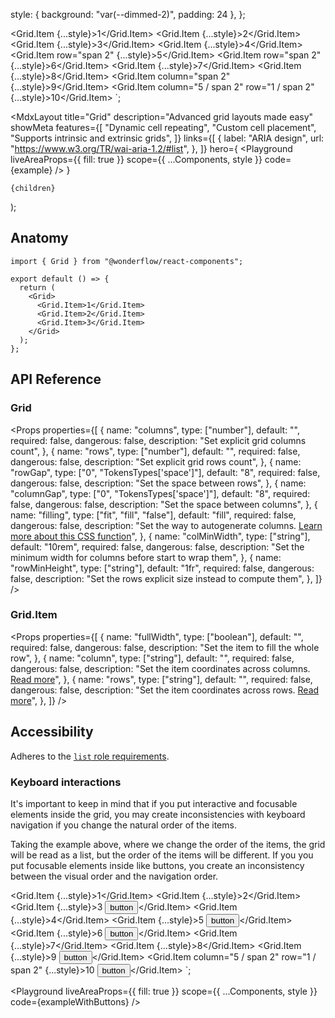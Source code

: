 
  style: { background: "var(--dimmed-2)", padding: 24 },
};

  <Grid.Item {...style}>1</Grid.Item>
  <Grid.Item {...style}>2</Grid.Item>
  <Grid.Item {...style}>3</Grid.Item>
  <Grid.Item {...style}>4</Grid.Item>
  <Grid.Item row="span 2" {...style}>5</Grid.Item>
  <Grid.Item row="span 2" {...style}>6</Grid.Item>
  <Grid.Item {...style}>7</Grid.Item>
  <Grid.Item {...style}>8</Grid.Item>
  <Grid.Item column="span 2" {...style}>9</Grid.Item>
  <Grid.Item column="5 / span 2" row="1 / span 2" {...style}>10</Grid.Item>
</Grid>`;

  <MdxLayout
    title="Grid"
    description="Advanced grid layouts made easy"
    showMeta
    features={[
      "Dynamic cell repeating",
      "Custom cell placement",
      "Supports intrinsic and extrinsic grids",
    ]}
    links={[
      {
        label: "ARIA design",
        url: "https://www.w3.org/TR/wai-aria-1.2/#list",
      },
    ]}
    hero={
      <Playground
        liveAreaProps={{ fill: true }}
        scope={{ ...Components, style }}
        code={example}
      />
    }
  >
    {children}
  </MdxLayout>
);

## Anatomy

```tsx highlight=1,5-9
import { Grid } from "@wonderflow/react-components";

export default () => {
  return (
    <Grid>
      <Grid.Item>1</Grid.Item>
      <Grid.Item>2</Grid.Item>
      <Grid.Item>3</Grid.Item>
    </Grid>
  );
};
```

## API Reference

### Grid

<Props
  properties={[
    {
      name: "columns",
      type: ["number"],
      default: "",
      required: false,
      dangerous: false,
      description: "Set explicit grid columns count",
    },
    {
      name: "rows",
      type: ["number"],
      default: "",
      required: false,
      dangerous: false,
      description: "Set explicit grid rows count",
    },
    {
      name: "rowGap",
      type: ["0", "TokensTypes['space']"],
      default: "8",
      required: false,
      dangerous: false,
      description: "Set the space between rows",
    },
    {
      name: "columnGap",
      type: ["0", "TokensTypes['space']"],
      default: "8",
      required: false,
      dangerous: false,
      description: "Set the space between columns",
    },
    {
      name: "filling",
      type: ["fit", "fill", "false"],
      default: "fill",
      required: false,
      dangerous: false,
      description:
        "Set the way to autogenerate columns. [Learn more about this CSS function](https://developer.mozilla.org/en-US/docs/Web/CSS/repeat)",
    },
    {
      name: "colMinWidth",
      type: ["string"],
      default: "10rem",
      required: false,
      dangerous: false,
      description:
        "Set the minimum width for columns before start to wrap them",
    },
    {
      name: "rowMinHeight",
      type: ["string"],
      default: "1fr",
      required: false,
      dangerous: false,
      description: "Set the rows explicit size instead to compute them",
    },
  ]}
/>

### Grid.Item

<Props
  properties={[
    {
      name: "fullWidth",
      type: ["boolean"],
      default: "",
      required: false,
      dangerous: false,
      description: "Set the item to fill the whole row",
    },
    {
      name: "column",
      type: ["string"],
      default: "",
      required: false,
      dangerous: false,
      description:
        "Set the item coordinates across columns. [Read more](https://developer.mozilla.org/en-US/docs/Web/CSS/grid-column)",
    },
    {
      name: "rows",
      type: ["string"],
      default: "",
      required: false,
      dangerous: false,
      description:
        "Set the item coordinates across rows. [Read more](https://developer.mozilla.org/en-US/docs/Web/CSS/grid-row)",
    },
  ]}
/>

## Accessibility

Adheres to the [`list` role requirements](https://www.w3.org/TR/wai-aria-1.2/#list).

### Keyboard interactions

It's important to keep in mind that if you put interactive and focusable elements inside the grid, you may create inconsistencies with keyboard navigation if you change the natural order of the items.

Taking the example above, where we change the order of the items, the grid will be read as a list, but the order of the items will be different. If you you put focusable elements inside like buttons, you create an inconsistency between the visual order and the navigation order.

  <Grid.Item {...style}>1</Grid.Item>
  <Grid.Item {...style}>2</Grid.Item>
  <Grid.Item {...style}>3 <Button dimension="small">button</Button></Grid.Item>
  <Grid.Item {...style}>4</Grid.Item>
  <Grid.Item {...style}>5 <Button dimension="small">button</Button></Grid.Item>
  <Grid.Item {...style}>6 <Button dimension="small">button</Button></Grid.Item>
  <Grid.Item {...style}>7</Grid.Item>
  <Grid.Item {...style}>8</Grid.Item>
  <Grid.Item {...style}>9 <Button dimension="small">button</Button></Grid.Item>
  <Grid.Item column="5 / span 2" row="1 / span 2" {...style}>10 <Button dimension="small">button</Button></Grid.Item>
</Grid>`;

<Playground
  liveAreaProps={{ fill: true }}
  scope={{ ...Components, style }}
  code={exampleWithButtons}
/>
